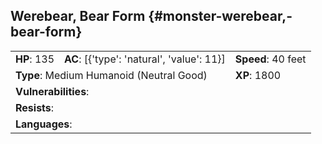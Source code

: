 ## Werebear, Bear Form {#monster-werebear,-bear-form}

```{=html}
<table class="table table-striped">
    <tbody>
        <tr>                    
            <td><b>HP</b>: 135</td>
            <td><b>AC</b>: [{'type': 'natural', 'value': 11}]</td>
            <td><b>Speed</b>: 40 feet</td>
        </tr>
        <tr>
            <td colspan="2"><b>Type</b>: Medium Humanoid (Neutral Good)</td>
            <td><b>XP</b>: 1800</td>
        </tr>
        <tr>
            <td colspan="3"><b>Vulnerabilities</b>: </td>
        </tr>
        <tr>
            <td colspan="3"><b>Resists</b>: </td>
        </tr>
        <tr>
            <td colspan="3"><b>Languages</b>: </td>
        </tr>
    </tbody>
</table>
```
